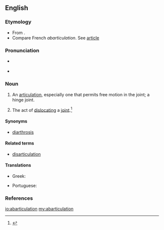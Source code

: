 ==English==

===Etymology===
* From {{prefix|ab|articulation|lang=en}}.
* Compare French ''abarticulation''. See [[article]]

===Pronunciation===
* {{a|GenAm}} {{IPA|/æb.ɑɹˌtɪk.jʊˈleɪ.ʃən/|/æb.ɑˌtɪk.jʊˈleɪ.ʃən/|/æb.ɑɹˌtɪk.jəˈleɪ.ʃən/|/æb.ɑˌtɪk.jəˈleɪ.ʃən/|lang=en}}
* {{rhymes|eɪʃən|lang=en}}

===Noun===
{{en-noun}}

# {{context|anatomy|lang=en}} An [[articulation]], especially one that permits free motion in the joint; a hinge joint.
# The act of [[dislocating]] a [[joint]].<ref>{{reference-book | last =| first = | authorlink = | coauthors = | editor =Thomas, Clayton L. | others = | title =Taber's Encyclopedic Medical Dictionary | origdate = | origyear = 1940| origmonth = | url = | format = | accessdate = | accessyear = | accessmonth = | edition = 5th | date = | year =1993| month = | publisher =F. A. Davis Company | location =Philadelphia, PA | language = | id = | doi = | isbn =0-8036-8313-8 | lccn = | ol = | pages =1| chapter = | chapterurl = | quote =}}</ref>

====Synonyms====
* {{sense|an articulation, especially one that permits free motion}} [[diarthrosis]]

====Related terms====
* [[disarticulation]]

====Translations====
{{trans-top|articulation that permits free motion in the joint}}
* Greek: {{t+|el|διάρθρωση|f}}
{{trans-mid}}
* Portuguese: {{t|pt|abarticulação|f}}
{{trans-bottom}}

===References===
<references/>

[[io:abarticulation]]
[[my:abarticulation]]